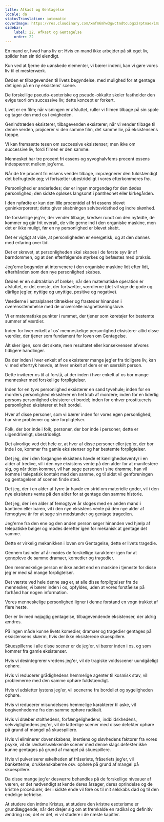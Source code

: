 ```yaml
---
title: Afkast og Gentagelse
locale: da
statusTranslation: automatic
coverImage: https://res.cloudinary.com/xmfm6mhw3gwctndtcubgx2rptnae/image/upload/v1741354419/small_cover_la_gran_rebelion_28716e29d2.webp
sidebar:
    label: 22. Afkast og Gentagelse
    order: 22
---
```

En mand er, hvad hans liv er: Hvis en mand ikke arbejder på sit eget liv, spilder han sin tid elendigt.

Kun ved at fjerne de uønskede elementer, vi bærer indeni, kan vi gøre vores liv til et mesterværk.

Døden er tilbagevenden til livets begyndelse, med mulighed for at gentage det igen på en ny eksistens’ scene.

De forskellige pseudo-esoteriske og pseudo-okkulte skoler fastholder den evige teori om successive liv; dette koncept er forkert.

Livet er en film; når visningen er afsluttet, ruller vi filmen tilbage på sin spole og tager den med os i evigheden.

Genindtræden eksisterer, tilbagevenden eksisterer; når vi vender tilbage til denne verden, projicerer vi den samme film, det samme liv, på eksistensens tæppe.

Vi kan fremsætte tesen om successive eksistenser; men ikke om successive liv, fordi filmen er den samme.

Mennesket har tre procent fri essens og syvoghalvfems procent essens indespærret mellem jeg'erne.

Når de tre procent fri essens vender tilbage, imprægnerer den fuldstændigt det befrugtede æg; vi fortsætter ubestrideligt i vores efterkommeres frø.

Personlighed er anderledes; der er ingen morgendag for den dødes personlighed; den sidste opløses langsomt i pantheonet eller kirkegården.

I den nyfødte er kun den lille procentdel af fri essens blevet geninkorporeret; dette giver skabningen selvbevidsthed og indre skønhed.

De forskellige jeg'er, der vender tilbage, kredser rundt om den nyfødte, de kommer og går frit overalt, de ville gerne ind i den organiske maskine, men det er ikke muligt, før en ny personlighed er blevet skabt.

Det er vigtigt at vide, at personligheden er energetisk, og at den dannes med erfaring over tid.

Det er skrevet, at personligheden skal skabes i de første syv år af barndommen, og at den efterfølgende styrkes og befæstes med praksis.

Jeg'erne begynder at intervenere i den organiske maskine lidt efter lidt, efterhånden som den nye personlighed skabes.

Døden er en subtraktion af brøker; når den matematiske operation er afsluttet, er det eneste, der fortsætter, værdierne (det vil sige de gode og dårlige jeg'er, nyttige og unyttige, positive og negative).

Værdierne i astralplanet tiltrækker og frastøder hinanden i overensstemmelse med de universelle magnetiseringslove.

Vi er matematiske punkter i rummet, der tjener som køretøjer for bestemte summer af værdier.

Inden for hver enkelt af os' menneskelige personlighed eksisterer altid disse værdier, der tjener som fundament for loven om Gentagelse.

Alt sker igen, som det skete, men resultatet eller konsekvensen af ​​vores tidligere handlinger.

Da der inden i hver enkelt af os eksisterer mange jeg'er fra tidligere liv, kan vi med eftertryk hævde, at hver enkelt af dem er en særskilt person.

Dette inviterer os til at forstå, at der inden i hver enkelt af os bor mange mennesker med forskellige forpligtelser.

Inden for en tyvs personlighed eksisterer en sand tyvehule; inden for en morders personlighed eksisterer en hel klub af mordere; inden for en liderlig persons personlighed eksisterer et bordel; inden for enhver prostituerets personlighed eksisterer et helt bordel.

Hver af disse personer, som vi bærer inden for vores egen personlighed, har sine problemer og sine forpligtelser.

Folk, der bor inde i folk, personer, der bor inde i personer; dette er uigendriveligt, ubestrideligt.

Det alvorlige ved det hele er, at hver af disse personer eller jeg'er, der bor inde i os, kommer fra gamle eksistenser og har bestemte forpligtelser.

Det jeg, der i den forgangne ​​eksistens havde et kærlighedseventyr i en alder af tredive, vil i den nye eksistens vente på den alder for at manifestere sig, og når tiden kommer, vil han søge personen i sine drømme, han vil komme i telepatisk kontakt med den samme, og til sidst vil genforeningen og gentagelsen af ​​scenen finde sted.

Det jeg, der i en alder af fyrre år havde en strid om materielle goder, vil i den nye eksistens vente på den alder for at gentage den samme historie.

Det jeg, der i en alder af femogtyve år sloges med en anden mand i kantinen eller baren, vil i den nye eksistens vente på den nye alder af femogtyve år for at søge sin modstander og gentage tragedien.

Jeg'erne fra den ene og den anden person søger hinanden ved hjælp af telepatiske bølger og mødes derefter igen for mekanisk at gentage det samme.

Dette er virkelig mekanikken i loven om Gentagelse, dette er livets tragedie.

Gennem tusinder af år mødes de forskellige karakterer igen for at genopleve de samme dramaer, komedier og tragedier.

Den menneskelige person er ikke andet end en maskine i tjeneste for disse jeg'er med så mange forpligtelser.

Det værste ved hele denne sag er, at alle disse forpligtelser fra de mennesker, vi bærer inden i os, opfyldes, uden at vores forståelse på forhånd har nogen information.

Vores menneskelige personlighed ligner i denne forstand en vogn trukket af flere heste.

Der er liv med nøjagtig gentagelse, tilbagevendende eksistenser, der aldrig ændres.

På ingen måde kunne livets komedier, dramaer og tragedier gentages på eksistensens skærm, hvis der ikke eksisterede skuespillere.

Skuespillerne i alle disse scener er de jeg'er, vi bærer inden i os, og som kommer fra gamle eksistenser.

Hvis vi desintegrerer vredens jeg'er, vil de tragiske voldsscener uundgåeligt ophøre.

Hvis vi reducerer grådighedens hemmelige agenter til kosmisk støv, vil problemerne med den samme ophøre fuldstændigt.

Hvis vi udsletter lystens jeg'er, vil scenerne fra bordellet og sygeligheden ophøre.

Hvis vi reducerer misundelsens hemmelige karakterer til aske, vil begivenhederne fra den samme ophøre radikalt.

Hvis vi dræber stolthedens, forfængelighedens, indbildskhedens, selvvigtighedens jeg'er, vil de latterlige scener med disse defekter ophøre på grund af mangel på skuespillere.

Hvis vi eliminerer dovenskabens, inertiens og sløvhedens faktorer fra vores psyke, vil de rædselsvækkende scener med denne slags defekter ikke kunne gentages på grund af mangel på skuespillere.

Hvis vi pulveriserer ækelheden af ​​fråseriets, fråseriets jeg'er, vil banketterne, drukkenskaberne osv. ophøre på grund af mangel på skuespillere.

Da disse mange jeg'er desværre behandles på de forskellige niveauer af væren, er det nødvendigt at kende deres årsager, deres oprindelse og de kristne procedurer, der i sidste ende vil føre os til mit selskabs død og til den endelige befrielse.

At studere den intime Kristus, at studere den kristne esoterisme er grundlæggende, når det drejer sig om at fremkalde en radikal og definitiv ændring i os; det er det, vi vil studere i de næste kapitler.


